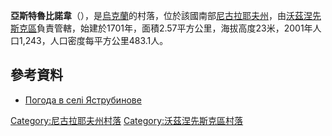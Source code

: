 {{coord|47|30|0|N|31|23|41|E|scale:100000|display=title}}

'''亞斯特魯比諾韋'''（{{lang-uk|Яструбинове}}），是[[烏克蘭|烏克蘭]]的村落，位於該國南部[[尼古拉耶夫州|尼古拉耶夫州]]，由[[沃茲涅先斯克區|沃茲涅先斯克區]]負責管轄，始建於1701年，面積2.57平方公里，海拔高度23米，2001年人口1,243，人口密度每平方公里483.1人。

==參考資料==
* [http://weather.in.ua/ua/nikolaevskaja/29767 Погода в селі Яструбинове] {{Wayback|url=http://weather.in.ua/ua/nikolaevskaja/29767 |date=20160607113558 }}

[[Category:尼古拉耶夫州村落|Category:尼古拉耶夫州村落]]
[[Category:沃茲涅先斯克區村落|Category:沃茲涅先斯克區村落]]


{{Mykolaiv-geo-stub}}